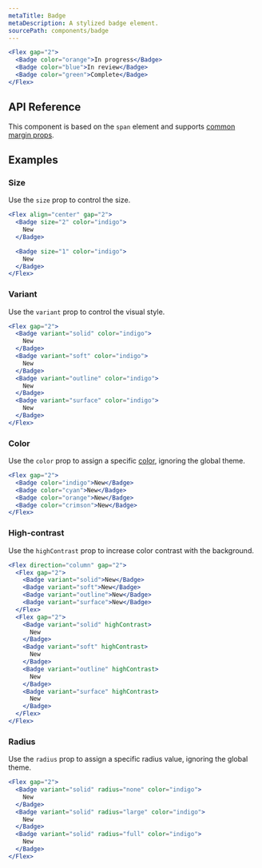 ```yaml
---
metaTitle: Badge
metaDescription: A stylized badge element.
sourcePath: components/badge
---
```


```jsx live=true
<Flex gap="2">
  <Badge color="orange">In progress</Badge>
  <Badge color="blue">In review</Badge>
  <Badge color="green">Complete</Badge>
</Flex>
```

## API Reference

This component is based on the `span` element and supports [common margin props](/themes/docs/theme/layout#margin-props).

<ThemesPropsTable name="badge" />

## Examples

### Size

Use the `size` prop to control the size.

```jsx live=true
<Flex align="center" gap="2">
  <Badge size="2" color="indigo">
    New
  </Badge>

  <Badge size="1" color="indigo">
    New
  </Badge>
</Flex>
```

### Variant

Use the `variant` prop to control the visual style.

```jsx live=true scroll=true
<Flex gap="2">
  <Badge variant="solid" color="indigo">
    New
  </Badge>
  <Badge variant="soft" color="indigo">
    New
  </Badge>
  <Badge variant="outline" color="indigo">
    New
  </Badge>
  <Badge variant="surface" color="indigo">
    New
  </Badge>
</Flex>
```

### Color

Use the `color` prop to assign a specific [color](/themes/docs/theme/color), ignoring the global theme.

```jsx live=true
<Flex gap="2">
  <Badge color="indigo">New</Badge>
  <Badge color="cyan">New</Badge>
  <Badge color="orange">New</Badge>
  <Badge color="crimson">New</Badge>
</Flex>
```

### High-contrast

Use the `highContrast` prop to increase color contrast with the background.

```jsx live=true
<Flex direction="column" gap="2">
  <Flex gap="2">
    <Badge variant="solid">New</Badge>
    <Badge variant="soft">New</Badge>
    <Badge variant="outline">New</Badge>
    <Badge variant="surface">New</Badge>
  </Flex>
  <Flex gap="2">
    <Badge variant="solid" highContrast>
      New
    </Badge>
    <Badge variant="soft" highContrast>
      New
    </Badge>
    <Badge variant="outline" highContrast>
      New
    </Badge>
    <Badge variant="surface" highContrast>
      New
    </Badge>
  </Flex>
</Flex>
```

### Radius

Use the `radius` prop to assign a specific radius value, ignoring the global theme.

```jsx live=true scroll=true
<Flex gap="2">
  <Badge variant="solid" radius="none" color="indigo">
    New
  </Badge>
  <Badge variant="solid" radius="large" color="indigo">
    New
  </Badge>
  <Badge variant="solid" radius="full" color="indigo">
    New
  </Badge>
</Flex>
```

